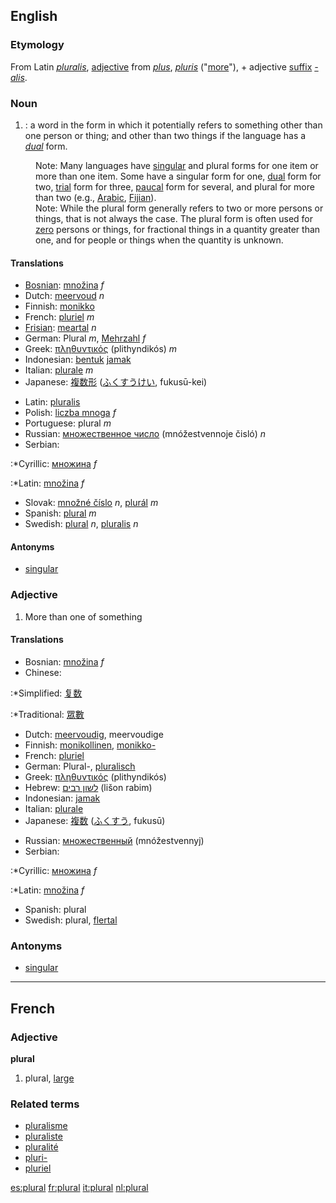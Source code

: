 ==English==
===Etymology===
From Latin ''[[pluralis]]'', [[adjective]] from ''[[plus]]'', ''[[pluris]]'' ("[[more]]"), + adjective [[suffix]] ''[[-alis]]''.

===Noun===
#{{grammar}}: a word in the form in which it potentially refers to something other than one person or thing; and other than two things if the language has a ''[[dual]]'' form.
:Note: Many languages have [[singular]] and plural forms for one item or more than one item.  Some have a singular form for one, [[dual]] form for two, [[trial]] form for three, [[paucal]] form for several, and plural for more than two (e.g., [[Arabic]], [[Fijian]]).
:Note: While the plural form generally refers to two or more persons or things, that is not always the case. The plural form is often used for [[zero]] persons or things, for fractional things in a quantity greater than one, and for people or things when the quantity is unknown.

====Translations====
{{top}}
*[[Bosnian]]: [[množina]] ''f''
*Dutch: [[meervoud]] ''n''
*Finnish: [[monikko]]
*French: [[pluriel]] ''m''
*[[Frisian]]: [[meartal]] ''n''
*German: Plural ''m'', [[Mehrzahl]] ''f''
*Greek: [[πληθυντικός]] (plithyndikós) ''m''
*Indonesian: [[bentuk]] [[jamak]]
*Italian: [[plurale]] ''m''
*Japanese: [[複数形]] ([[ふくすうけい]], fukusū-kei)
{{mid}}
*Latin: [[pluralis]]
*Polish: [[liczba mnoga]] ''f''
*Portuguese: plural ''m''
*Russian: [[множественное число]] (mnóžestvennoje čisló) ''n''
*Serbian:
:*Cyrillic: [[множина]] ''f''
:*Latin: [[množina]] ''f''
*Slovak: [[množné číslo]] ''n'', [[plurál]] ''m''
*Spanish: [[:es:plural|plural]] ''m''
*Swedish: [[plural#Swedish|plural]] ''n'', [[pluralis]] ''n''
{{bottom}}
====Antonyms====
*[[singular]]
===Adjective===
#More than one of something
====Translations====
{{top}}
*Bosnian: [[množina]] ''f''
*Chinese:
:*Simplified: [[复数]]
:*Traditional: [[眾數]]
*Dutch: [[meervoudig]], meervoudige
*Finnish: [[monikollinen]], [[monikko-]]
*French: [[pluriel]]
*German: Plural-, [[pluralisch]]
*Greek: [[πληθυντικός]] (plithyndikós)
*Hebrew: [[לשון רבים]] (lišon rabim)
*Indonesian: [[jamak]]
*Italian: [[plurale]]
*Japanese: [[複数]] ([[ふくすう]], fukusū)
{{mid}}
*Russian: [[множественный]] (mnóžestvennyj)
*Serbian:
:*Cyrillic: [[множина]] ''f''
:*Latin: [[množina]] ''f''
*Spanish: plural
*Swedish: plural, [[flertal]]
{{bottom}}
===Antonyms===
*[[singular]]
-----
==French==
===Adjective===
'''plural'''
#plural, [[large]]
===Related terms===
*[[pluralisme]]
*[[pluraliste]]
*[[pluralité]]
*[[pluri-]]
*[[pluriel]]

[[es:plural]]
[[fr:plural]]
[[it:plural]]
[[nl:plural]]